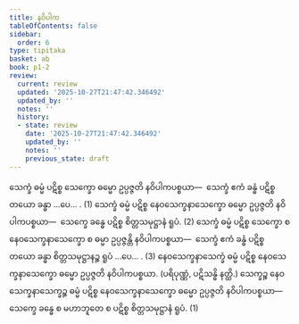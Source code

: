 ```yaml
---
title: နဝိပါက
tableOfContents: false
sidebar:
  order: 6
type: tipitaka
basket: ab
book: p1-2
review:
  current: review
  updated: '2025-10-27T21:47:42.346492'
  updated_by: ''
  notes: ''
  history:
  - state: review
    date: '2025-10-27T21:47:42.346492'
    updated_by: ''
    notes: ''
    previous_state: draft
---
```



<ReviewStatus review={frontmatter.review} showDetails={true} />

<HypothesisAnnotation frontmatter={frontmatter} />

<DynamicBreadcrumb />

<Division number="11" book="p1-2" e="ch" v="37" p="279">

<Paragraph number="1687" book="p1-2">
သေက္ခံ ဓမ္မံ ပဋိစ္စ သေက္ခော ဓမ္မော ဥပ္ပဇ္ဇတိ နဝိပါကပစ္စယာ—  သေက္ခံ ဧကံ ခန္ဓံ ပဋိစ္စ တယော ခန္ဓာ …ပေ… . (1)
</Paragraph>

<Paragraph number="1688" book="p1-2">
သေက္ခံ ဓမ္မံ ပဋိစ္စ နေဝသေက္ခနာသေက္ခော ဓမ္မော ဥပ္ပဇ္ဇတိ နဝိပါကပစ္စယာ—  သေက္ခေ ခန္ဓေ ပဋိစ္စ စိတ္တသမုဋ္ဌာနံ ရူပံ. (2)
</Paragraph>

<Paragraph number="1689" book="p1-2">
သေက္ခံ ဓမ္မံ ပဋိစ္စ သေက္ခော စ နေဝသေက္ခနာသေက္ခော စ ဓမ္မာ ဥပ္ပဇ္ဇန္တိ နဝိပါကပစ္စယာ—  သေက္ခံ ဧကံ ခန္ဓံ ပဋိစ္စ တယော ခန္ဓာ စိတ္တသမုဋ္ဌာနဉ္စ ရူပံ …ပေ… . (3)
</Paragraph>

</Division>
<Division number="12" book="p1-2" e="ch" v="37" p="279">

<Paragraph number="1690" book="p1-2">
နေဝသေက္ခနာသေက္ခံ ဓမ္မံ ပဋိစ္စ နေဝသေက္ခနာသေက္ခော ဓမ္မော ဥပ္ပဇ္ဇတိ နဝိပါကပစ္စယာ. (ပရိပုဏ္ဏံ, ပဋိသန္ဓိ နတ္ထိ.)
</Paragraph>

<Paragraph number="1691" book="p1-2">
သေက္ခဉ္စ နေဝသေက္ခနာသေက္ခဉ္စ ဓမ္မံ ပဋိစ္စ နေဝသေက္ခနာသေက္ခော ဓမ္မော ဥပ္ပဇ္ဇတိ နဝိပါကပစ္စယာ—  သေက္ခေ ခန္ဓေ စ မဟာဘူတေ စ ပဋိစ္စ စိတ္တသမုဋ္ဌာနံ ရူပံ. (1)
</Paragraph>
</Division>